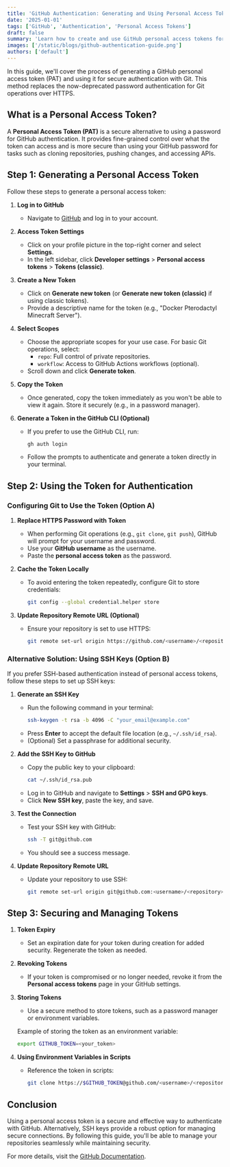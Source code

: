 ```yaml
---
title: 'GitHub Authentication: Generating and Using Personal Access Tokens'
date: '2025-01-01'
tags: ['GitHub', 'Authentication', 'Personal Access Tokens']
draft: false
summary: 'Learn how to create and use GitHub personal access tokens for authentication.'
images: ['/static/blogs/github-authentication-guide.png']
authors: ['default']
---
```


In this guide, we'll cover the process of generating a GitHub personal access token (PAT) and using it for secure authentication with Git. This method replaces the now-deprecated password authentication for Git operations over HTTPS.

## What is a Personal Access Token?

A **Personal Access Token (PAT)** is a secure alternative to using a password for GitHub authentication. It provides fine-grained control over what the token can access and is more secure than using your GitHub password for tasks such as cloning repositories, pushing changes, and accessing APIs.

## Step 1: Generating a Personal Access Token

Follow these steps to generate a personal access token:

1. **Log in to GitHub**
   - Navigate to [GitHub](https://github.com/) and log in to your account.

2. **Access Token Settings**
   - Click on your profile picture in the top-right corner and select **Settings**.
   - In the left sidebar, click **Developer settings** > **Personal access tokens** > **Tokens (classic)**.




3. **Create a New Token**
   - Click on **Generate new token** (or **Generate new token (classic)** if using classic tokens).
   - Provide a descriptive name for the token (e.g., "Docker Pterodactyl Minecraft Server").

4. **Select Scopes**
   - Choose the appropriate scopes for your use case. For basic Git operations, select:
     - `repo`: Full control of private repositories.
     - `workflow`: Access to GitHub Actions workflows (optional).
   - Scroll down and click **Generate token**.

5. **Copy the Token**
   - Once generated, copy the token immediately as you won't be able to view it again. Store it securely (e.g., in a password manager).

6. **Generate a Token in the GitHub CLI (Optional)**
   - If you prefer to use the GitHub CLI, run:
     ```bash
     gh auth login
     ```
   - Follow the prompts to authenticate and generate a token directly in your terminal.

## Step 2: Using the Token for Authentication

### Configuring Git to Use the Token (Option A)

1. **Replace HTTPS Password with Token**
   - When performing Git operations (e.g., `git clone`, `git push`), GitHub will prompt for your username and password.
   - Use your **GitHub username** as the username.
   - Paste the **personal access token** as the password.

2. **Cache the Token Locally**
   - To avoid entering the token repeatedly, configure Git to store credentials:
     ```bash
     git config --global credential.helper store
     ```

3. **Update Repository Remote URL (Optional)**
   - Ensure your repository is set to use HTTPS:
     ```bash
     git remote set-url origin https://github.com/<username>/<repository>.git
     ```

### Alternative Solution: Using SSH Keys (Option B)

If you prefer SSH-based authentication instead of personal access tokens, follow these steps to set up SSH keys:

1. **Generate an SSH Key**
   - Run the following command in your terminal:
     ```bash
     ssh-keygen -t rsa -b 4096 -C "your_email@example.com"
     ```
   - Press **Enter** to accept the default file location (e.g., `~/.ssh/id_rsa`).
   - (Optional) Set a passphrase for additional security.

2. **Add the SSH Key to GitHub**
   - Copy the public key to your clipboard:
     ```bash
     cat ~/.ssh/id_rsa.pub
     ```
   - Log in to GitHub and navigate to **Settings** > **SSH and GPG keys**.
   - Click **New SSH key**, paste the key, and save.

3. **Test the Connection**
   - Test your SSH key with GitHub:
     ```bash
     ssh -T git@github.com
     ```
   - You should see a success message.

4. **Update Repository Remote URL**
   - Update your repository to use SSH:
     ```bash
     git remote set-url origin git@github.com:<username>/<repository>.git
     ```

## Step 3: Securing and Managing Tokens

1. **Token Expiry**
   - Set an expiration date for your token during creation for added security. Regenerate the token as needed.

2. **Revoking Tokens**
   - If your token is compromised or no longer needed, revoke it from the **Personal access tokens** page in your GitHub settings.

3. **Storing Tokens**
   - Use a secure method to store tokens, such as a password manager or environment variables.

   Example of storing the token as an environment variable:
   ```bash
   export GITHUB_TOKEN=<your_token>
   ```

4. **Using Environment Variables in Scripts**
   - Reference the token in scripts:
     ```bash
     git clone https://$GITHUB_TOKEN@github.com/<username>/<repository>.git
     ```


## Conclusion

Using a personal access token is a secure and effective way to authenticate with GitHub. Alternatively, SSH keys provide a robust option for managing secure connections. By following this guide, you'll be able to manage your repositories seamlessly while maintaining security.

For more details, visit the [GitHub Documentation](https://docs.github.com/en/authentication/keeping-your-account-and-data-secure/creating-a-personal-access-token).
